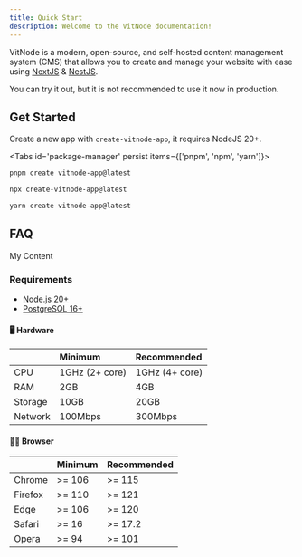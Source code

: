 ```yaml
---
title: Quick Start
description: Welcome to the VitNode documentation!
---
```


VitNode is a modern, open-source, and self-hosted content management system (CMS) that allows you to create and manage your website with ease using [NextJS](https://nextjs.org/) & [NestJS](https://nestjs.com/).


<Callout title="🛠️ VitNode is still in development!" type="warn">
  You can try it out, but it is not recommended to use it now in production.
</Callout>


## Get Started

Create a new app with `create-vitnode-app`, it requires NodeJS 20+.

<Tabs id='package-manager' persist items={['pnpm', 'npm', 'yarn']}>

```bash tab="pnpm"
pnpm create vitnode-app@latest
```

```bash tab="npm"
npx create-vitnode-app@latest
```

```bash tab="yarn"
yarn create vitnode-app@latest
```

</Tabs>

## FAQ


<Accordions>
  <Accordion title="Why VitNode?">My Content</Accordion>
</Accordions>

### Requirements

- [Node.js 20+](https://nodejs.org/)
- [PostgreSQL 16+](https://www.postgresql.org/)

#### 🖥️ Hardware

|         | Minimum        | Recommended    |
| :------ | :------------- | :------------- |
| CPU     | 1GHz (2+ core) | 1GHz (4+ core) |
| RAM     | 2GB            | 4GB            |
| Storage | 10GB           | 20GB           |
| Network | 100Mbps        | 300Mbps        |

#### 🧑‍💻 Browser

|         | Minimum | Recommended |
| :------ | :------ | :---------- |
| Chrome  | >= 106  | >= 115      |
| Firefox | >= 110  | >= 121      |
| Edge    | >= 106  | >= 120      |
| Safari  | >= 16   | >= 17.2     |
| Opera   | >= 94   | >= 101      |
